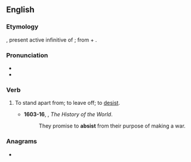 ==English==

===Etymology===
{{etyl|la|en}} {{m|la|absistere}}, present active infinitive of {{m|la|absistō||desist}}; from {{m|la|ab||from, away from}} + {{m|la|sistō||stand}}.

===Pronunciation===
* {{IPA|en|/əbˈsɪst/|/æbˈsɪst/}}
* {{rhymes|en|ɪst}}

===Verb===
{{en-verb}}

# {{lb|en|obsolete}} To stand apart from; to leave off; to [[desist]].
#* '''1603-16''', {{w|Walter Raleigh}}, ''The History of the World''.
#*:They promise to '''absist''' from their purpose of making a war.

===Anagrams===
* {{anagrams|en|a=abisst|Staibs|absits}}